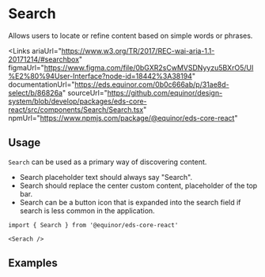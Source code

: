 
# Search

Allows users to locate or refine content based on simple words or phrases.

<Links 
    ariaUrl="https://www.w3.org/TR/2017/REC-wai-aria-1.1-20171214/#searchbox"
    figmaUrl="https://www.figma.com/file/0bGXR2sCwMVSDNyyzu5BXrO5/UI%E2%80%94User-Interface?node-id=18442%3A38194"
    documentationUrl="https://eds.equinor.com/0b0c666ab/p/31ae8d-select/b/86826a"
    sourceUrl="https://github.com/equinor/design-system/blob/develop/packages/eds-core-react/src/components/Search/Search.tsx"
    npmUrl="https://www.npmjs.com/package/@equinor/eds-core-react"
></Links>

<Story id="inputs-search--introduction" />
<PropsTable />

## Usage

`Search` can be used as a primary way of discovering content.

<ul>
    <li>Search placeholder text should always say "Search".</li>
    <li>Search should replace the center custom content, placeholder of the top bar.</li>
    <li>Search can be a button icon that is expanded into the search field if search is less common in the application.</li>
</ul>

```tsx
import { Search } from '@equinor/eds-core-react'

<Serach />
```

## Examples
